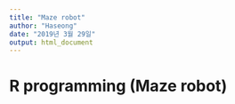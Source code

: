 ```yaml
---
title: "Maze robot"
author: "Haseong"
date: "2019년 3월 29일"
output: html_document
---
```


# R programming (Maze robot)

